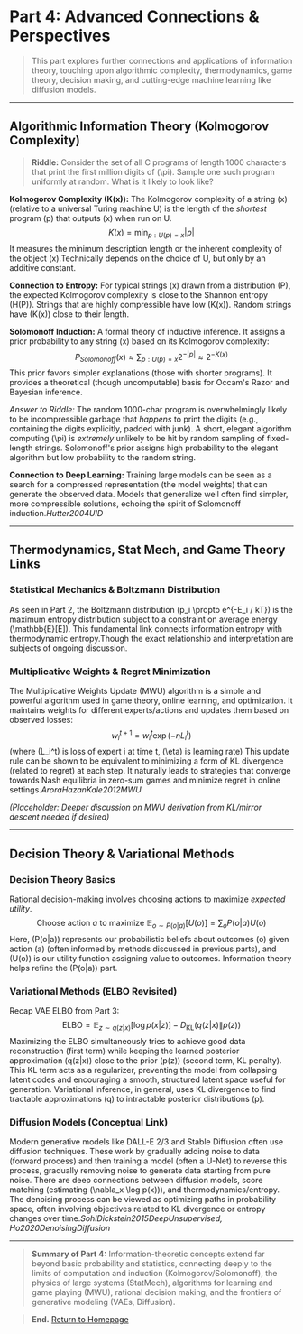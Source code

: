 # Part 4: Advanced Connections & Perspectives

> This part explores further connections and applications of information theory, touching upon algorithmic complexity, thermodynamics, game theory, decision making, and cutting-edge machine learning like diffusion models.

---
<a id="algorithmic-information-theory"></a>
## Algorithmic Information Theory (Kolmogorov Complexity)

> **Riddle:** Consider the set of all C programs of length 1000 characters that print the first million digits of \(\pi\). Sample one such program uniformly at random. What is it likely to look like?

**Kolmogorov Complexity \(K(x)\):**
The Kolmogorov complexity of a string \(x\) (relative to a universal Turing machine U) is the length of the *shortest* program \(p\) that outputs \(x\) when run on U.
$$ K(x) = \min_{p: U(p)=x} |p| $$
It measures the minimum description length or the inherent complexity of the object \(x\).<Footnote>Technically depends on the choice of U, but only by an additive constant.</Footnote>

**Connection to Entropy:**
For typical strings \(x\) drawn from a distribution \(P\), the expected Kolmogorov complexity is close to the Shannon entropy \(H(P)\). Strings that are highly compressible have low \(K(x)\). Random strings have \(K(x)\) close to their length.

**Solomonoff Induction:**
A formal theory of inductive inference. It assigns a prior probability to any string \(x\) based on its Kolmogorov complexity:
$$ P_{Solomonoff}(x) \approx \sum_{p: U(p)=x} 2^{-|p|} \approx 2^{-K(x)} $$
This prior favors simpler explanations (those with shorter programs). It provides a theoretical (though uncomputable) basis for Occam's Razor and Bayesian inference.

*Answer to Riddle:* The random 1000-char program is overwhelmingly likely to be incompressible garbage that *happens* to print the digits (e.g., containing the digits explicitly, padded with junk). A short, elegant algorithm computing \(\pi\) is *extremely* unlikely to be hit by random sampling of fixed-length strings. Solomonoff's prior assigns high probability to the elegant algorithm but low probability to the random string.

**Connection to Deep Learning:** Training large models can be seen as a search for a compressed representation (the model weights) that can generate the observed data. Models that generalize well often find simpler, more compressible solutions, echoing the spirit of Solomonoff induction.<Cite>Hutter2004UID</Cite>

---

<a id="thermo-statmech-games"></a>
## Thermodynamics, Stat Mech, and Game Theory Links

<a id="statmech-boltzmann"></a>
### Statistical Mechanics & Boltzmann Distribution
As seen in Part 2, the Boltzmann distribution \(p_i \propto e^{-E_i / kT}\) is the maximum entropy distribution subject to a constraint on average energy \(\mathbb{E}[E]\). This fundamental link connects information entropy with thermodynamic entropy.<Footnote>Though the exact relationship and interpretation are subjects of ongoing discussion.</Footnote>

<a id="multiplicative-weights-games"></a>
### Multiplicative Weights & Regret Minimization
The Multiplicative Weights Update (MWU) algorithm is a simple and powerful algorithm used in game theory, online learning, and optimization. It maintains weights for different experts/actions and updates them based on observed losses:
$$ w_i^{t+1} = w_i^t \exp(-\eta L_i^t) $$ (where \(L_i^t\) is loss of expert i at time t, \(\eta\) is learning rate)
This update rule can be shown to be equivalent to minimizing a form of KL divergence (related to regret) at each step. It naturally leads to strategies that converge towards Nash equilibria in zero-sum games and minimize regret in online settings.<Cite>AroraHazanKale2012MWU</Cite>

*(Placeholder: Deeper discussion on MWU derivation from KL/mirror descent needed if desired)*

---
<a id="decision-theory-variational"></a>
## Decision Theory & Variational Methods

<a id="decision-theory-utility"></a>
### Decision Theory Basics
Rational decision-making involves choosing actions to maximize *expected utility*.
$$ \text{Choose action } a \text{ to maximize } \mathbb{E}_{o \sim P(o|a)}[U(o)] = \sum_o P(o|a) U(o) $$
Here, \(P(o|a)\) represents our probabilistic beliefs about outcomes \(o\) given action \(a\) (often informed by methods discussed in previous parts), and \(U(o)\) is our utility function assigning value to outcomes. Information theory helps refine the \(P(o|a)\) part.

<a id="variational-methods-vaes"></a>
### Variational Methods (ELBO Revisited)
Recap VAE ELBO from Part 3:
$$ \text{ELBO} = \mathbb{E}_{z \sim q(z|x)}[\log p(x|z)] - D_{\mathrm{KL}}(q(z|x) \| p(z)) $$
Maximizing the ELBO simultaneously tries to achieve good data reconstruction (first term) while keeping the learned posterior approximation \(q(z|x)\) close to the prior \(p(z)\) (second term, KL penalty). This KL term acts as a regularizer, preventing the model from collapsing latent codes and encouraging a smooth, structured latent space useful for generation. Variational inference, in general, uses KL divergence to find tractable approximations \(q\) to intractable posterior distributions \(p\).

<a id="diffusion-models-conceptual"></a>
### Diffusion Models (Conceptual Link)
Modern generative models like DALL-E 2/3 and Stable Diffusion often use diffusion techniques. These work by gradually adding noise to data (forward process) and then training a model (often a U-Net) to reverse this process, gradually removing noise to generate data starting from pure noise.
There are deep connections between diffusion models, score matching (estimating \(\nabla_x \log p(x)\)), and thermodynamics/entropy. The denoising process can be viewed as optimizing paths in probability space, often involving objectives related to KL divergence or entropy changes over time.<Cite>SohlDickstein2015DeepUnsupervised, Ho2020DenoisingDiffusion</Cite>

---

> **Summary of Part 4:** Information-theoretic concepts extend far beyond basic probability and statistics, connecting deeply to the limits of computation and induction (Kolmogorov/Solomonoff), the physics of large systems (StatMech), algorithms for learning and game playing (MWU), rational decision making, and the frontiers of generative modeling (VAEs, Diffusion).

> **End.** [Return to Homepage](index.mdx)

